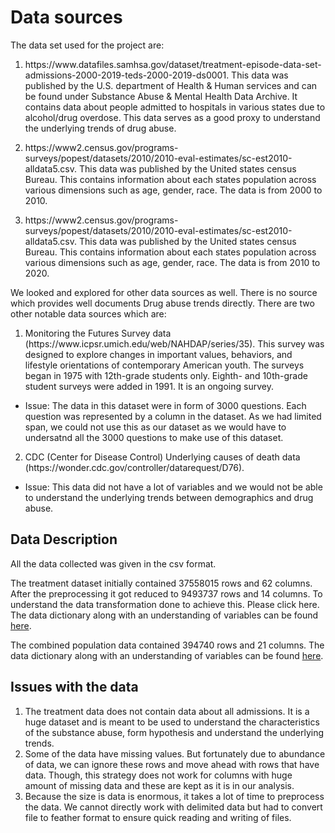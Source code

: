 # Data sources

The data set used for the project are:

1. https://www.datafiles.samhsa.gov/dataset/treatment-episode-data-set-admissions-2000-2019-teds-2000-2019-ds0001. This data was published by the U.S. department of Health & Human services and can be found under Substance Abuse & Mental Health Data Archive. It contains data about people admitted to hospitals in various states due to alcohol/drug overdose. This data serves as a good proxy to understand the underlying trends of drug abuse.

2. https://www2.census.gov/programs-surveys/popest/datasets/2010/2010-eval-estimates/sc-est2010-alldata5.csv. This data was published by the United states census Bureau. This contains information about each states population across various dimensions such as age, gender, race. The data is from 2000 to 2010.

3.  https://www2.census.gov/programs-surveys/popest/datasets/2010/2010-eval-estimates/sc-est2010-alldata5.csv. This data was published by the United states census Bureau. This contains information about each states population across various dimensions such as age, gender, race. The data is from 2010 to 2020.

We looked and explored for other data sources as well. There is no source which provides well documents Drug abuse trends directly. There are two other notable data sources which are:

1. Monitoring the Futures Survey data (https://www.icpsr.umich.edu/web/NAHDAP/series/35). This survey was designed to explore changes in important values, behaviors, and lifestyle orientations of contemporary American youth. The surveys began in 1975 with 12th-grade students only. Eighth- and 10th-grade student surveys were added in 1991. It is an ongoing survey. 
  - Issue: The data in this dataset were in form of 3000 questions. Each question was represented by a column in the dataset. As we had limited span, we could not use this as our dataset as we would have to undersatnd all the 3000 questions to make use of this dataset.

2. CDC (Center for Disease Control) Underlying causes of death data (https://wonder.cdc.gov/controller/datarequest/D76). 
  - Issue: This data did not have a lot of variables and we would not be able to understand the underlying trends between demographics and drug abuse.

## Data Description

All the data collected was given in the csv format. 

The treatment dataset initially contained 37558015 rows and 62 columns. After the preprocessing it got reduced to 9493737 rows and 14 columns. To understand the data transformation done to achieve this. Please click here. The data dictionary along with an understanding of variables can be found [here](https://www.datafiles.samhsa.gov/sites/default/files/field-uploads-protected/studies/TEDS-A-2000-2019/TEDS-A-2000-2019-datasets/TEDS-A-2000-2019-DS0001/TEDS-A-2000-2019-DS0001-info/TEDS-A-2000-2019-DS0001-info-codebook_v1.pdf).

The combined population data contained 394740 rows and 21 columns. The data dictionary along with an understanding of variables can be found [here](https://www2.census.gov/programs-surveys/popest/technical-documentation/file-layouts/2000-2010/sc-est2010-alldata6.pdf).


## Issues with the data

1. The treatment data does not contain data about all admissions. It is a huge dataset and is meant to be used to understand the characteristics of the substance abuse, form hypothesis and understand the underlying trends.
2. Some of the data have missing values. But fortunately due to abundance of data, we can ignore these rows and move ahead with rows that have data. Though, this strategy does not work for columns with huge amount of missing data and these are kept as it is in our analysis.
3. Because the size is data is enormous, it takes a lot of time to preprocess the data. We cannot directly work with delimited data but had to convert file to feather format to ensure quick reading and writing of files.
